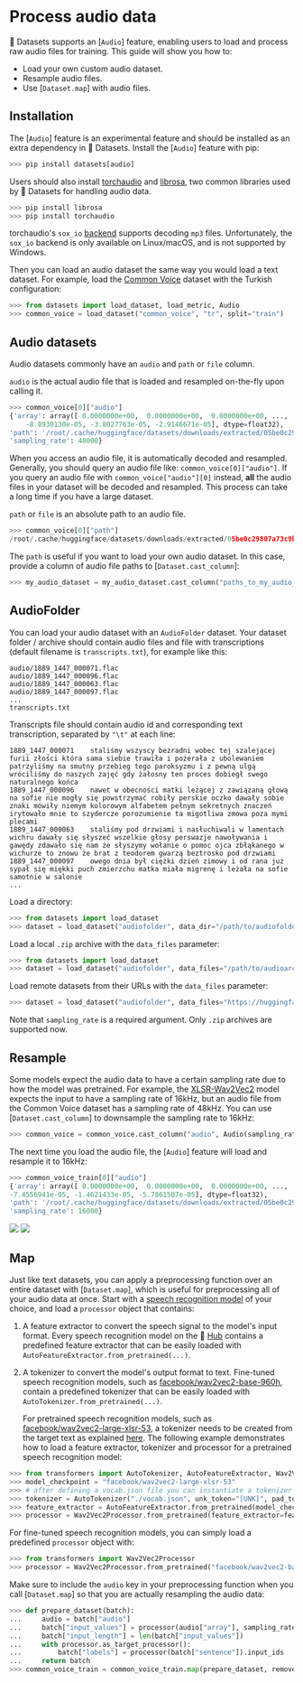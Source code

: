 # Process audio data

🤗 Datasets supports an [`Audio`] feature, enabling users to load and process raw audio files for training. This guide will show you how to:

- Load your own custom audio dataset.
- Resample audio files.
- Use [`Dataset.map`] with audio files.

## Installation

The [`Audio`] feature is an experimental feature and should be installed as an extra dependency in 🤗 Datasets. Install the [`Audio`] feature with pip:

```py
>>> pip install datasets[audio]
```

Users should also install [torchaudio](https://pytorch.org/audio/stable/index.html) and [librosa](https://librosa.org/doc/latest/index.html), two common libraries used by 🤗 Datasets for handling audio data.

```py
>>> pip install librosa
>>> pip install torchaudio
```

<Tip warning={true}>

torchaudio's `sox_io` [backend](https://pytorch.org/audio/stable/backend.html#) supports decoding `mp3` files. Unfortunately, the `sox_io` backend is only available on Linux/macOS, and is not supported by Windows.

</Tip>

Then you can load an audio dataset the same way you would load a text dataset. For example, load the [Common Voice](https://huggingface.co/datasets/common_voice) dataset with the Turkish configuration:

```py
>>> from datasets import load_dataset, load_metric, Audio
>>> common_voice = load_dataset("common_voice", "tr", split="train")
```

## Audio datasets

Audio datasets commonly have an `audio` and `path` or `file` column.

`audio` is the actual audio file that is loaded and resampled on-the-fly upon calling it.

```py
>>> common_voice[0]["audio"]
{'array': array([ 0.0000000e+00,  0.0000000e+00,  0.0000000e+00, ...,
    -8.8930130e-05, -3.8027763e-05, -2.9146671e-05], dtype=float32),
'path': '/root/.cache/huggingface/datasets/downloads/extracted/05be0c29807a73c9b099873d2f5975dae6d05e9f7d577458a2466ecb9a2b0c6b/cv-corpus-6.1-2020-12-11/tr/clips/common_voice_tr_21921195.mp3',
'sampling_rate': 48000}
```

When you access an audio file, it is automatically decoded and resampled. Generally, you should query an audio file like: `common_voice[0]["audio"]`. If you query an audio file with `common_voice["audio"][0]` instead, **all** the audio files in your dataset will be decoded and resampled. This process can take a long time if you have a large dataset.

`path` or `file` is an absolute path to an audio file.

```py
>>> common_voice[0]["path"]
/root/.cache/huggingface/datasets/downloads/extracted/05be0c29807a73c9b099873d2f5975dae6d05e9f7d577458a2466ecb9a2b0c6b/cv-corpus-6.1-2020-12-11/tr/clips/common_voice_tr_21921195.mp3
```

The `path` is useful if you want to load your own audio dataset. In this case, provide a column of audio file paths to [`Dataset.cast_column`]:

```py
>>> my_audio_dataset = my_audio_dataset.cast_column("paths_to_my_audio_files", Audio())
```

## AudioFolder

You can load your audio dataset with an `AudioFolder` dataset. Your dataset folder / archive should contain audio files and
file with transcriptions (default filename is `transcripts.txt`), for example like this:

```
audio/1889_1447_000071.flac
audio/1889_1447_000096.flac
audio/1889_1447_000063.flac
audio/1889_1447_000097.flac
...
transcripts.txt
```

Transcripts file should contain audio id and corresponding text transcription, separated by `"\t"` at each line:
```
1889_1447_000071	staliśmy wszyscy bezradni wobec tej szalejącej furii złości która sama siebie trawiła i pożerała z ubolewaniem patrzyliśmy na smutny przebieg tego paroksyzmu i z pewną ulgą wróciliśmy do naszych zajęć gdy żałosny ten proces dobiegł swego naturalnego końca
1889_1447_000096	nawet w obecności matki leżącej z zawiązaną głową na sofie nie mogły się powstrzymać robiły perskie oczko dawały sobie znaki mówiły niemym kolorowym alfabetem pełnym sekretnych znaczeń irytowało mnie to szydercze porozumienie ta migotliwa zmowa poza mymi plecami
1889_1447_000063	staliśmy pod drzwiami i nasłuchiwali w lamentach wichru dawały się słyszeć wszelkie głosy perswazje nawoływania i gawędy zdawało się nam że słyszymy wołanie o pomoc ojca zbłąkanego w wichurze to znowu że brat z teodorem gwarzą beztrosko pod drzwiami
1889_1447_000097	owego dnia był ciężki dzień zimowy i od rana już sypał się miękki puch zmierzchu matka miała migrenę i leżała na sofie samotnie w salonie
...
```

Load a directory:

```py
>>> from datasets import load_dataset
>>> dataset = load_dataset("audiofolder", data_dir="/path/to/audiofolder", sampling_rate=16_000)
```

Load a local `.zip` archive with the `data_files` parameter:

```py
>>> from datasets import load_dataset
>>> dataset = load_dataset("audiofolder", data_files="/path/to/audioarchive.zip", sampling_rate=16_000)
```

Load remote datasets from their URLs with the `data_files` parameter:

```py
>>> dataset = load_dataset("audiofolder", data_files="https://huggingface.co/datasets/polinaeterna/test_audiofolder/resolve/main/MLSPolishSample.zip", sampling_rate=16_000)
```

Note that `sampling_rate` is a required argument.
Only `.zip` archives are supported now.


## Resample

Some models expect the audio data to have a certain sampling rate due to how the model was pretrained. For example, the [XLSR-Wav2Vec2](https://huggingface.co/facebook/wav2vec2-large-xlsr-53) model expects the input to have a sampling rate of 16kHz, but an audio file from the Common Voice dataset has a sampling rate of 48kHz. You can use [`Dataset.cast_column`] to downsample the sampling rate to 16kHz:

```py
>>> common_voice = common_voice.cast_column("audio", Audio(sampling_rate=16_000))
```

The next time you load the audio file, the [`Audio`] feature will load and resample it to 16kHz:

```py
>>> common_voice_train[0]["audio"]
{'array': array([ 0.0000000e+00,  0.0000000e+00,  0.0000000e+00, ...,
-7.4556941e-05, -1.4621433e-05, -5.7861507e-05], dtype=float32),
'path': '/root/.cache/huggingface/datasets/downloads/extracted/05be0c29807a73c9b099873d2f5975dae6d05e9f7d577458a2466ecb9a2b0c6b/cv-corpus-6.1-2020-12-11/tr/clips/common_voice_tr_21921195.mp3',
'sampling_rate': 16000}
```

<div class="flex justify-center">
    <img class="block dark:hidden" src="https://huggingface.co/datasets/huggingface/documentation-images/resolve/main/datasets/resample.gif"/>
    <img class="hidden dark:block" src="https://huggingface.co/datasets/huggingface/documentation-images/resolve/main/datasets/resample-dark.gif"/>
</div>

## Map

Just like text datasets, you can apply a preprocessing function over an entire dataset with [`Dataset.map`], which is useful for preprocessing all of your audio data at once. Start with a [speech recognition model](https://huggingface.co/models?pipeline_tag=automatic-speech-recognition&sort=downloads) of your choice, and load a `processor` object that contains:

1. A feature extractor to convert the speech signal to the model's input format. Every speech recognition model on the 🤗 [Hub](https://huggingface.co/models?pipeline_tag=automatic-speech-recognition&sort=downloads) contains a predefined feature extractor that can be easily loaded with `AutoFeatureExtractor.from_pretrained(...)`.

2. A tokenizer to convert the model's output format to text. Fine-tuned speech recognition models, such as [facebook/wav2vec2-base-960h](https://huggingface.co/facebook/wav2vec2-base-960h), contain a predefined tokenizer that can be easily loaded with `AutoTokenizer.from_pretrained(...)`.

   For pretrained speech recognition models, such as [facebook/wav2vec2-large-xlsr-53](https://huggingface.co/facebook/wav2vec2-large-xlsr-53), a tokenizer needs to be created from the target text as explained [here](https://huggingface.co/blog/fine-tune-wav2vec2-english). The following example demonstrates how to load a feature extractor, tokenizer and processor for a pretrained speech recognition model:

```py
>>> from transformers import AutoTokenizer, AutoFeatureExtractor, Wav2Vec2Processor
>>> model_checkpoint = "facebook/wav2vec2-large-xlsr-53"
>>> # after defining a vocab.json file you can instantiate a tokenizer object:
>>> tokenizer = AutoTokenizer("./vocab.json", unk_token="[UNK]", pad_token="[PAD]", word_delimiter_token="|")
>>> feature_extractor = AutoFeatureExtractor.from_pretrained(model_checkpoint)
>>> processor = Wav2Vec2Processor.from_pretrained(feature_extractor=feature_extractor, tokenizer=tokenizer)
```

For fine-tuned speech recognition models, you can simply load a predefined `processor` object with:

```py
>>> from transformers import Wav2Vec2Processor
>>> processor = Wav2Vec2Processor.from_pretrained("facebook/wav2vec2-base-960h")
```

Make sure to include the `audio` key in your preprocessing function when you call [`Dataset.map`] so that you are actually resampling the audio data:

```py
>>> def prepare_dataset(batch):
...     audio = batch["audio"]
...     batch["input_values"] = processor(audio["array"], sampling_rate=audio["sampling_rate"]).input_values[0]
...     batch["input_length"] = len(batch["input_values"])
...     with processor.as_target_processor():
...         batch["labels"] = processor(batch["sentence"]).input_ids
...     return batch
>>> common_voice_train = common_voice_train.map(prepare_dataset, remove_columns=common_voice_train.column_names)
```
